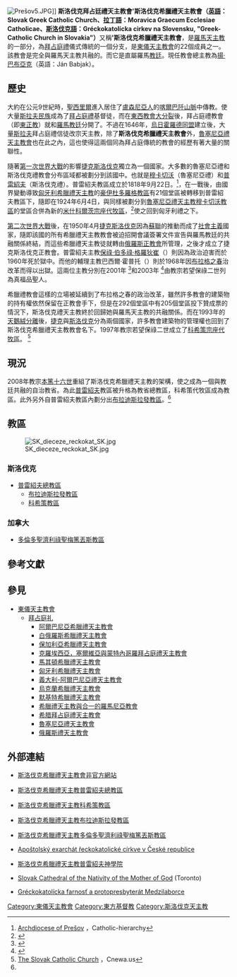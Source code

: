 [[File:Prešov5.JPG|thumb]]]]
'''斯洛伐克拜占廷禮天主教會'斯洛伐克希臘禮天主教會（[[英語|英語]]：Slovak Greek Catholic Church、[[拉丁語|拉丁語]]：Moravica Graecum Ecclesiae Catholicae、[[斯洛伐克語|斯洛伐克語]]：Gréckokatolícka cirkev na Slovensku, "Greek-Catholic Church in Slovakia"）'''又稱''''斯洛伐克希臘禮天主教會'''，是[[羅馬天主教|羅馬天主教]]的一部分，為[[拜占庭禮|拜占庭禮]]儀式傳統的一個分支，是[[東儀天主教會|東儀天主教會]]的22個成員之一。該教會是完全與羅馬天主教共融的。而它是直屬羅馬[[教廷|教廷]]。現任教會總主教為[[揚‧巴布亞克|揚‧巴布亞克]]（英語：Ján Babjak）。

==歷史==
{{東儀天主教會}}
大約在公元9世紀時，[[聖西里爾|聖西里爾]]進入居住了[[盧森尼亞人|盧森尼亞人]]的[[喀爾巴阡山脈|喀爾巴阡山脈]]中傳教。使大量[[斯拉夫民族|斯拉夫民族]]成為了[[拜占庭禮|拜占庭禮]]基督徒，而在[[東西教會大分裂|東西教會大分裂]]後，拜占庭禮教會（即[[東正教|東正教]]）就和[[羅馬教廷|羅馬教廷]]分開了。不過在1646年，[[烏日霍羅德同盟|烏日霍羅德同盟]]建立後，大量[[斯拉夫|斯拉夫]]拜占庭禮信徒改宗天主教，除了'''斯洛伐克希臘禮天主教會'''外，[[魯塞尼亞禮天主教會|魯塞尼亞禮天主教會]]也在此之內，這也使得這兩個同為拜占庭傳統的教會的經歷有著大量的關聯性。

隨著[[第一次世界大戰|第一次世界大戰]]的影響[[捷克斯洛伐克|捷克斯洛伐克]]獨立為一個國家。大多數的魯塞尼亞禮和斯洛伐克禮教會分布區域都被劃分到該國中。也就是[[魯塞尼亞禮天主教穆卡切沃教區|穆卡切沃]]（魯塞尼亞禮）和[[斯洛伐克希臘禮天主教普雷紹夫總教區|普雷紹夫]]（斯洛伐克禮）。普雷紹夫教區成立於1818年9月22日。<ref>[http://www.catholic-hierarchy.org/diocese/dprby.html Archdiocese of Prešov] {{Wayback|url=http://www.catholic-hierarchy.org/diocese/dprby.html |date=20201018000709 }}，Catholic-hierarchy</ref>，在一戰後，由國界變動導致[[匈牙利希臘禮天主教會|匈牙利希臘禮天主教]]的[[匈牙利希臘禮天主教豪伊杜多羅格教區|豪伊杜多羅格教區]]有21個堂區被轉移到普雷紹夫教區下，隨即在1924年6月4日，與同樣被劃分到[[魯塞尼亞禮天主教穆卡切沃教區|魯塞尼亞禮天主教穆卡切沃教區]]的堂區合併為新的[[匈牙利希臘禮天主教米什科爾茨宗座代牧區|米什科爾茨宗座代牧區]]，<ref>{{Cite web |url=http://byzantinohungarica.hu/node/616 |title=The Foundation of the Apostolic Exarchate of Miskolc |access-date=2013-11-23 |archive-url=https://web.archive.org/web/20131203045008/http://byzantinohungarica.hu/node/616 |archive-date=2013-12-03 |dead-url=yes }}</ref>使之回到匈牙利禮之下。

[[第二次世界大戰|第二次世界大戰]]後，在1950年4月[[捷克斯洛伐克|捷克斯洛伐克]]因為[[蘇聯|蘇聯]]的推動而成了[[社會主義|社會主義]]國家，隨即該國的所有希臘禮天主教教會被迫招開會議簽署文件宣告與羅馬教廷的共融關係終結，而這些希臘禮天主教徒就轉由[[俄羅斯正教會|俄羅斯正教會]]所管理，之後才成立了捷克斯洛伐克正教會。普雷紹夫主教[[保祿·伯多祿·格羅狄崔|保祿·伯多祿·格羅狄崔]]（{{lang-sk|Pavel Peter Gojdič}}）則因為政治迫害而於1960年死於獄中。而他的輔理主教巴西爾·霍普托（{{lang-sk|Basil Hopko}}）則於1968年因[[布拉格之春|布拉格之春]]治改革而得以出獄。這兩位主教分別在2001年 <ref>{{cite web|title=Bishop and martyr Pavel Gojdic, OSBM (1888 - 1960)|url=http://www.grkat.nfo.sk/eng/Gojdic.html|publisher=Byzantine Catholic Church in Slovakia|access-date=2013-11-30|archive-date=2021-01-12|archive-url=https://web.archive.org/web/20210112071539/http://www.grkat.nfo.sk/eng/Gojdic.html|dead-url=no}}</ref>和2003年 <ref>{{cite web|title=Blessed Basil Hopko|url=http://saints.sqpn.com/blessed-basil-hopko/|publisher=Saints.SQPN.com|access-date=2013-11-30|archive-date=2014-09-01|archive-url=https://web.archive.org/web/20140901021121/http://saints.sqpn.com/blessed-basil-hopko/|dead-url=no}}</ref>由教宗若望保祿二世列為真福品聖人。

希臘禮教會這樣的立場被延續到了布拉格之春的政治改革，雖然許多教會的建築物的持有權依然保留在正教會手下，但是在292個堂區中有205個堂區投下贊成票的情況下，斯洛伐克禮天主教終於回歸她與羅馬天主教的共融關係。而在1993年的[[天鵝絨分離|天鵝絨分離]]後，[[捷克|捷克]]與[[斯洛伐克|斯洛伐克]]分為兩個國家，許多教會建築物的管理權也回到了斯洛伐克希臘禮天主教教會名下。1997年教宗若望保祿二世成立了[[斯洛伐克希臘禮天主教科希策教區|科希策宗座代牧區]]。
<ref name="CNEWA">[http://www.cnewa.us/default.aspx?ID=75&pagetypeID=9&sitecode=US&pageno=1 The Slovak Catholic Church] {{Wayback|url=http://www.cnewa.us/default.aspx?ID=75&pagetypeID=9&sitecode=US&pageno=1 |date=20131203013732 }}，Cnewa.us</ref>

==現況==
2008年教宗[[本篤十六世|本篤十六世]]重組了斯洛伐克希臘禮天主教的架構，使之成為一個與教廷共融的自治教省。為此[[斯洛伐克希臘禮天主教普雷紹夫總教區|普雷紹夫]]教區被升格為教省總教區，科希策代牧區成為教區。此外另外自普雷紹夫教區內劃分出[[斯洛伐克希臘禮天主教布拉迪斯拉發教區|布拉迪斯拉發教區]]。<ref name="CNEWA" />

==教區==
[[File:SK_dieceze_reckokat_SK.jpg|thumb]]
===斯洛伐克===
*[[斯洛伐克希臘禮天主教普雷紹夫總教區|普雷紹夫總教區]]
**[[斯洛伐克希臘禮天主教布拉迪斯拉發教區|布拉迪斯拉發教區]]
**[[斯洛伐克希臘禮天主教科希策教區|科希策教區]]

===加拿大===
*[[斯洛伐克希臘禮天主教多倫多聖濟利祿聖梅篤丟斯教區|多倫多聖濟利祿聖梅篤丟斯教區]]

==參考文獻==
<references/>

==參見==
*[[東儀天主教會|東儀天主教會]]
**[[拜占庭礼|拜占庭礼]]
***[[阿爾巴尼亞希臘禮天主教會|阿爾巴尼亞希臘禮天主教會]]
***[[白俄羅斯希臘禮天主教會|白俄羅斯希臘禮天主教會]]
***[[保加利亞希臘禮天主教會|保加利亞希臘禮天主教會]]
***[[克羅埃西亞，塞爾維亞與蒙特內哥羅拜占庭禮天主教會|克羅埃西亞，塞爾維亞與蒙特內哥羅拜占庭禮天主教會]]
***[[馬其頓希臘禮天主教會|馬其頓希臘禮天主教會]]
***[[匈牙利希臘禮天主教會|匈牙利希臘禮天主教會]]
***[[義大利-阿爾巴尼亞禮天主教會|義大利-阿爾巴尼亞禮天主教會]]
***[[烏克蘭希臘禮天主教會|烏克蘭希臘禮天主教會]]
***[[默基特希臘禮天主教會|默基特希臘禮天主教會]]
***[[希臘禮天主教與合一的羅馬尼亞教會|希臘禮天主教與合一的羅馬尼亞教會]]
***[[希腊拜占庭禮天主教會|希腊拜占庭禮天主教會]]
***[[魯塞尼亞禮天主教會|魯塞尼亞禮天主教會]]
***[[俄羅斯禮天主教會|俄羅斯禮天主教會]]

==外部連結==
*[http://www.grkat.nfo.sk/eng/index.html 斯洛伐克希臘禮天主教會非官方網站] {{Wayback|url=http://www.grkat.nfo.sk/eng/index.html |date=20201119031215 }}
*{{sk icon}} [http://www.grkatpo.sk/ 斯洛伐克希臘禮天主教普雷紹夫總教區] {{Wayback|url=http://www.grkatpo.sk/ |date=20210125050647 }}
*{{sk icon}} [http://www.grkatke.sk/ 斯洛伐克希臘禮天主教科希策教區] {{Wayback|url=http://www.grkatke.sk/ |date=20210129195719 }}
*{{sk icon}} [http://www.grkatba.sk/ 斯洛伐克希臘禮天主教布拉迪斯拉發教區] {{Wayback|url=http://www.grkatba.sk/ |date=20210126184906 }}
*[http://eparchy.blogspot.com/ 斯洛伐克希臘禮天主教多倫多聖濟利祿聖梅篤丟斯教區] {{Wayback|url=http://eparchy.blogspot.com/ |date=20210126185043 }}
*{{cs icon}} [http://www.exarchat.cz/ Apoštolský exarchát řeckokatolické církve v České republice] {{Wayback|url=http://www.exarchat.cz/ |date=20210329171354 }}
*{{sk icon}} [http://www.gojdic.sk/ 斯洛伐克希臘禮天主教普雷紹夫神學院] {{Wayback|url=http://www.gojdic.sk/ |date=20090722060232 }}
*[https://web.archive.org/web/20110531041209/http://chramen.slovak-net.com/ Slovak Cathedral of the Nativity of the Mother of God] (Toronto)
*{{sk icon}} [https://web.archive.org/web/20100506012511/http://www.grkat-ml.sk/ Gréckokatolícka farnosť a protopresbyterát Medzilaborce]

{{斯洛伐克希臘禮天主教會教區}}
{{基督教页脚}}
{{天主教}}
{{天主教会史}}

{{Authority control}}
[[Category:東儀天主教會|Category:東儀天主教會]]
[[Category:東方基督教|Category:東方基督教]]
[[Category:斯洛伐克天主教|Category:斯洛伐克天主教]]